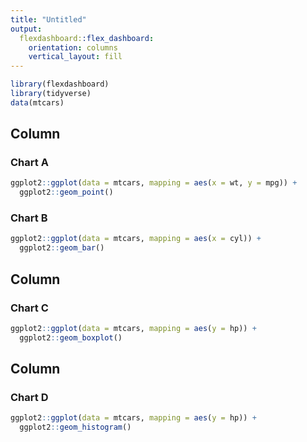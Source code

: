 ```yaml
---
title: "Untitled"
output: 
  flexdashboard::flex_dashboard:
    orientation: columns
    vertical_layout: fill
---
```


```r
library(flexdashboard)
library(tidyverse)
data(mtcars)

```

Column {data-width=650}
-----------------------------------------------------------------------

### Chart A

```r
ggplot2::ggplot(data = mtcars, mapping = aes(x = wt, y = mpg)) +
  ggplot2::geom_point()

```


### Chart B

```r
ggplot2::ggplot(data = mtcars, mapping = aes(x = cyl)) +
  ggplot2::geom_bar()


```


Column {data-width=350}
-----------------------------------------------------------------------



### Chart C

```r
ggplot2::ggplot(data = mtcars, mapping = aes(y = hp)) +
  ggplot2::geom_boxplot()

```

Column {data-height=150}
-----------------------------------------------------------------------

### Chart D

```r
ggplot2::ggplot(data = mtcars, mapping = aes(y = hp)) +
  ggplot2::geom_histogram()


```

